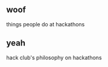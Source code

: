 <!-- what a hackathon is, why you should be so jazzed about them, and hack club's vision of a hackathon? -->


<Card>

## woof

things people do at hackathons

</Card>

<Card>

## yeah

hack club's philosophy on hackathons

</Card>

